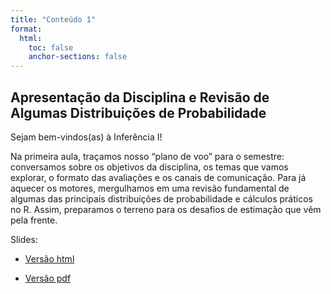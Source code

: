 ```yaml
---
title: "Conteúdo 1"
format:
  html:
    toc: false
    anchor-sections: false
---
```


## Apresentação da Disciplina e Revisão de Algumas Distribuições de Probabilidade

Sejam bem-vindos(as) à Inferência I!

Na primeira aula, traçamos nosso "plano de voo" para o semestre: conversamos sobre os objetivos da disciplina, os temas que vamos explorar, o formato das avaliações e os canais de comunicação. Para já aquecer os motores, mergulhamos em uma revisão fundamental de algumas das principais distribuições de probabilidade e cálculos práticos no R. Assim, preparamos o terreno para os desafios de estimação que vêm pela frente.

Slides:

- [Versão html](/slides/01-Apresentacao_da_disciplina/01-Apresentacao_da_disciplina.html){target="_blank"}

- [Versão pdf](/PDF_slides/01-Apresentacao_da_disciplina.pdf){target="_blank"}

